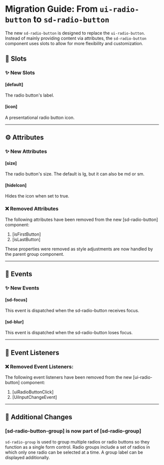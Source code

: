 # Migration Guide: From `ui-radio-button` to `sd-radio-button`

The new `sd-radio-button` is designed to replace the `ui-radio-button`. Instead of mainly providing content via attributes, the `sd-radio-button` component uses slots to allow for more flexibility and customization.

## 💾 Slots

### ✨ New Slots

#### [default]

The radio button's label.

#### [icon]

A presentational radio button icon.

<hr />

## ⚙️ Attributes

### ✨ New Attributes

#### [size]

The radio button's size. The default is lg, but it can also be md or sm.

#### [hideIcon]

Hides the icon when set to true.

### ❌ Removed Attributes

The following attributes have been removed from the new [sd-radio-button] component:

1. [isFirstButton]
2. [isLastButton]

These properties were removed as style adjustments are now handled by the parent group component.

<hr />

## 🥳 Events

### ✨ New Events

#### [sd-focus]

This event is dispatched when the sd-radio-button receives focus.

#### [sd-blur]

This event is dispatched when the sd-radio-button loses focus.

<hr />

## 🦻 Event Listeners

### ❌ Removed Event Listeners:

The following event listeners have been removed from the new [ui-radio-button] component:

1. [uiRadioButtonClick]
2. [UiInputChangeEvent]

<hr />

## 💪 Additional Changes

### [sd-radio-button-group] is now part of [sd-radio-group]

`sd-radio-group` is used to group multiple radios or radio buttons so they function as a single form control. Radio groups include a set of radios in which only one radio can be selected at a time. A group label can be displayed additionally.
